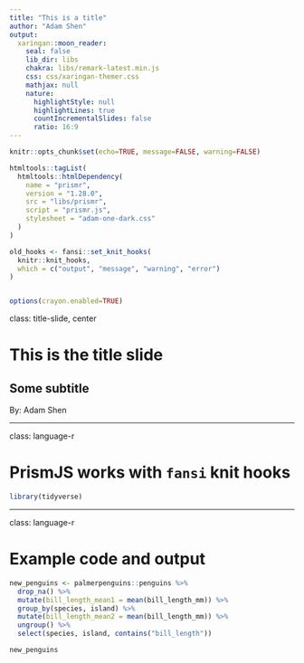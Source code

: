 ```yaml
---
title: "This is a title"
author: "Adam Shen"
output:
  xaringan::moon_reader:
    seal: false
    lib_dir: libs
    chakra: libs/remark-latest.min.js
    css: css/xaringan-themer.css
    mathjax: null
    nature:
      highlightStyle: null
      highlightLines: true
      countIncrementalSlides: false
      ratio: 16:9
---
```


```r
knitr::opts_chunk$set(echo=TRUE, message=FALSE, warning=FALSE)

htmltools::tagList(
  htmltools::htmlDependency(
    name = "prismr",
    version = "1.28.0",
    src = "libs/prismr",
    script = "prismr.js",
    stylesheet = "adam-one-dark.css"
  )
)

old_hooks <- fansi::set_knit_hooks(
  knitr::knit_hooks,
  which = c("output", "message", "warning", "error")
)


options(crayon.enabled=TRUE)
```

class: title-slide, center

# This is the title slide

## Some subtitle

By: Adam Shen

---

class: language-r

# PrismJS works with `fansi` knit hooks

```r
library(tidyverse)
```

---

class: language-r

# Example code and output

```r
new_penguins <- palmerpenguins::penguins %>%
  drop_na() %>%
  mutate(bill_length_mean1 = mean(bill_length_mm)) %>%
  group_by(species, island) %>%
  mutate(bill_length_mean2 = mean(bill_length_mm)) %>%
  ungroup() %>%
  select(species, island, contains("bill_length"))

new_penguins
```

